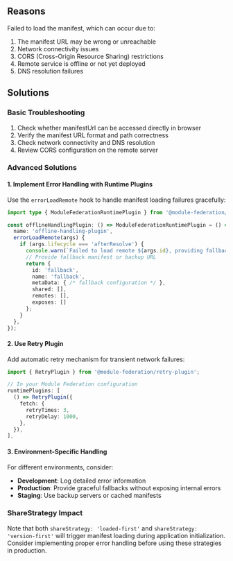 
<ErrorCodeTitle code='RUNTIME-003'/>

## Reasons

Failed to load the manifest, which can occur due to:

1. The manifest URL may be wrong or unreachable
2. Network connectivity issues
3. CORS (Cross-Origin Resource Sharing) restrictions
4. Remote service is offline or not yet deployed
5. DNS resolution failures

## Solutions

### Basic Troubleshooting
1. Check whether manifestUrl can be accessed directly in browser
2. Verify the manifest URL format and path correctness
3. Check network connectivity and DNS resolution
4. Review CORS configuration on the remote server

### Advanced Solutions

#### 1. Implement Error Handling with Runtime Plugins

Use the `errorLoadRemote` hook to handle manifest loading failures gracefully:

```ts
import type { ModuleFederationRuntimePlugin } from '@module-federation/enhanced/runtime';

const offlineHandlingPlugin: () => ModuleFederationRuntimePlugin = () => ({
  name: 'offline-handling-plugin',
  errorLoadRemote(args) {
    if (args.lifecycle === 'afterResolve') {
      console.warn(`Failed to load remote ${args.id}, providing fallback`);
      // Provide fallback manifest or backup URL
      return {
        id: 'fallback',
        name: 'fallback',
        metaData: { /* fallback configuration */ },
        shared: [],
        remotes: [],
        exposes: []
      };
    }
  },
});
```

#### 2. Use Retry Plugin

Add automatic retry mechanism for transient network failures:

```ts
import { RetryPlugin } from '@module-federation/retry-plugin';

// In your Module Federation configuration
runtimePlugins: [
  () => RetryPlugin({
    fetch: {
      retryTimes: 3,
      retryDelay: 1000,
    },
  }),
],
```

#### 3. Environment-Specific Handling

For different environments, consider:
- **Development**: Log detailed error information
- **Production**: Provide graceful fallbacks without exposing internal errors
- **Staging**: Use backup servers or cached manifests

### ShareStrategy Impact

Note that both `shareStrategy: 'loaded-first'` and `shareStrategy: 'version-first'` will trigger manifest loading during application initialization. Consider implementing proper error handling before using these strategies in production.
